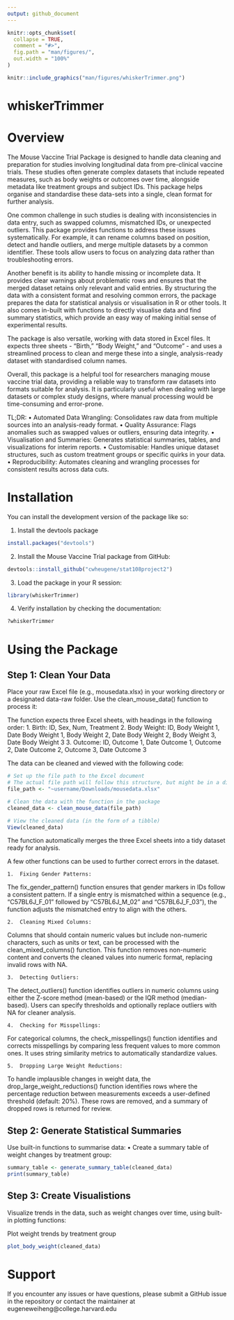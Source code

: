 ```yaml
---
output: github_document
---
```


<!-- README.md is generated from README.Rmd. Please edit that file -->

```r
knitr::opts_chunk$set(
  collapse = TRUE,
  comment = "#>",
  fig.path = "man/figures/",
  out.width = "100%"
)

knitr::include_graphics("man/figures/whiskerTrimmer.png")
```

# whiskerTrimmer

<!-- badges: start -->
<!-- badges: end -->

# Overview

The Mouse Vaccine Trial Package is designed to handle data cleaning and preparation for studies involving longitudinal data from pre-clinical vaccine trials. These studies often generate complex datasets that include repeated measures, such as body weights or outcomes over time, alongside metadata like treatment groups and subject IDs. This package helps organise and standardise these data-sets into a single, clean format for further analysis.

One common challenge in such studies is dealing with inconsistencies in data entry, such as swapped columns, mismatched IDs, or unexpected outliers. This package provides functions to address these issues systematically. For example, it can rename columns based on position, detect and handle outliers, and merge multiple datasets by a common identifier. These tools allow users to focus on analyzing data rather than troubleshooting errors.

Another benefit is its ability to handle missing or incomplete data. It provides clear warnings about problematic rows and ensures that the merged dataset retains only relevant and valid entries. By structuring the data with a consistent format and resolving common errors, the package prepares the data for statistical analysis or visualisation in R or other tools. It also comes in-built with functions to directly visualise data and find summary statistics, which provide an easy way of making initial sense of experimental results.

The package is also versatile, working with data stored in Excel files. It expects three sheets - “Birth,” “Body Weight,” and “Outcome” - and uses a streamlined process to clean and merge these into a single, analysis-ready dataset with standardised column names.

Overall, this package is a helpful tool for researchers managing mouse vaccine trial data, providing a reliable way to transform raw datasets into formats suitable for analysis. It is particularly useful when dealing with large datasets or complex study designs, where manual processing would be time-consuming and error-prone.

TL;DR:
	•	Automated Data Wrangling: Consolidates raw data from multiple sources into an analysis-ready format.
	•	Quality Assurance: Flags anomalies such as swapped values or outliers, ensuring data integrity.
	•	Visualisation and Summaries: Generates statistical summaries, tables, and visualizations for interim reports.
	•	Customisable: Handles unique dataset structures, such as custom treatment groups or specific quirks in your data.
	•	Reproducibility: Automates cleaning and wrangling processes for consistent results across data cuts.
	

# Installation

You can install the development version of the package like so:

1. Install the devtools package

```r
install.packages("devtools")
```

2. Install the Mouse Vaccine Trial package from GitHub:

```r
devtools::install_github("cwheugene/stat108project2")
```

3. Load the package in your R session:

```r
library(whiskerTrimmer)
```

4. Verify installation by checking the documentation:

```r
?whiskerTrimmer
```


# Using the Package
## Step 1: Clean Your Data

Place your raw Excel file (e.g., mousedata.xlsx) in your working directory or a designated data-raw folder. Use the clean_mouse_data() function to process it:

The function expects three Excel sheets, with headings in the following order:
  1. Birth: ID, Sex, Num, Treatment
  2. Body Weight: ID, Body Weight 1, Date Body Weight 1, Body Weight 2, Date Body Weight 2,
                  Body Weight 3, Date Body Weight 3
  3. Outcome: ID, Outcome 1, Date Outcome 1, Outcome 2, Date Outcome 2, 
              Outcome 3, Date Outcome 3

The data can be cleaned and viewed with the following code:

```r

# Set up the file path to the Excel document
# The actual file path will follow this structure, but might be in a different location.
file_path <- "~username/Downloads/mousedata.xlsx"

# Clean the data with the function in the package
cleaned_data <- clean_mouse_data(file_path)

# View the cleaned data (in the form of a tibble)
View(cleaned_data)
```

The function automatically merges the three Excel sheets into a tidy dataset ready for analysis.

A few other functions can be used to further correct errors in the dataset.

	1.	Fixing Gender Patterns:
The fix_gender_pattern() function ensures that gender markers in IDs follow a consistent pattern. If a single entry is mismatched within a sequence (e.g., "C57BL6J_F_01" followed by "C57BL6J_M_02" and "C57BL6J_F_03"), the function adjusts the mismatched entry to align with the others.

	2.	Cleaning Mixed Columns:
Columns that should contain numeric values but include non-numeric characters, such as units or text, can be processed with the clean_mixed_columns() function. This function removes non-numeric content and converts the cleaned values into numeric format, replacing invalid rows with NA.

	3.	Detecting Outliers:
The detect_outliers() function identifies outliers in numeric columns using either the Z-score method (mean-based) or the IQR method (median-based). Users can specify thresholds and optionally replace outliers with NA for cleaner analysis.

	4.	Checking for Misspellings:
For categorical columns, the check_misspellings() function identifies and corrects misspellings by comparing less frequent values to more common ones. It uses string similarity metrics to automatically standardize values.

	5.	Dropping Large Weight Reductions:
To handle implausible changes in weight data, the drop_large_weight_reductions() function identifies rows where the percentage reduction between measurements exceeds a user-defined threshold (default: 20%). These rows are removed, and a summary of dropped rows is returned for review.

## Step 2: Generate Statistical Summaries

Use built-in functions to summarise data:
	•	Create a summary table of weight changes by treatment group:

```r
summary_table <- generate_summary_table(cleaned_data)
print(summary_table)
```


## Step 3: Create Visualistions

Visualize trends in the data, such as weight changes over time, using built-in plotting functions:

Plot weight trends by treatment group

```r
plot_body_weight(cleaned_data)
```

# Support

If you encounter any issues or have questions, please submit a GitHub issue in the repository or contact the maintainer at eugeneweiheng@college.harvard.edu
